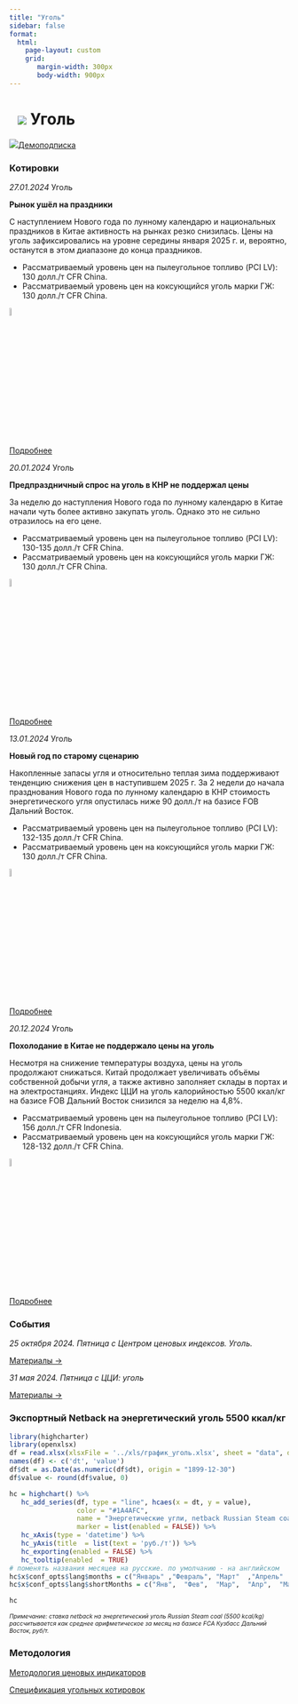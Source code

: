```yaml
---
title: "Уголь"
sidebar: false
format: 
  html:
    page-layout: custom
    grid:
       margin-width: 300px
       body-width: 900px
---
```


# ![](../images/icon-coal.svg) Уголь {.my-custom-class style="margin-left:3%;"}

![](../images/icon-subscription.svg)[Демоподписка](../demo-subscription.qmd)

:::::: {.grid style="margin-left:0%"}
::: {.g-col-12 .g-col-sm-12 .g-col-xs-12 .g-col-xl-6 .g-col-md-6 .g-col-lg-6}
### Котировки

*27.01.2024* Уголь

**Рынок ушёл на праздники**

С наступлением Нового года по лунному календарю и национальных праздников в Китае активность на рынках резко снизилась. Цены на уголь зафиксировались на уровне середины января 2025 г. и, вероятно, останутся в этом диапазоне до конца праздников.

- Рассматриваемый уровень цен на пылеугольное топливо (PCI LV): 130 долл./т CFR China.
- Рассматриваемый уровень цен на коксующийся уголь марки ГЖ: 130 долл./т CFR China.   

![](../images/icon-locker.svg){width="6%"}

[Подробнее](../demo-subscription.qmd)


*20.01.2024* Уголь

**Предпраздничный спрос на уголь в КНР не поддержал цены**

За неделю до наступления Нового года по лунному календарю в Китае начали чуть более активно закупать уголь. Однако это не сильно отразилось на его цене.

-   Рассматриваемый уровень цен на пылеугольное топливо (PCI LV): 130-135 долл./т CFR China.
-   Рассматриваемый уровень цен на коксующийся уголь марки ГЖ: 130 долл./т CFR China.

![](../images/icon-locker.svg){width="6%"}

[Подробнее](../demo-subscription.qmd)

*13.01.2024* Уголь

**Новый год по старому сценарию**

Накопленные запасы угля и относительно теплая зима поддерживают тенденцию снижения цен в наступившем 2025 г. За 2 недели до начала празднования Нового года по лунному календарю в КНР стоимость энергетического угля опустилась ниже 90 долл./т на базисе FOB Дальний Восток.

-   Рассматриваемый уровень цен на пылеугольное топливо (PCI LV): 132-135 долл./т CFR China.
-   Рассматриваемый уровень цен на коксующийся уголь марки ГЖ: 130 долл./т CFR China.

![](../images/icon-locker.svg){width="6%"}

[Подробнее](../demo-subscription.qmd)

*20.12.2024* Уголь

**Похолодание в Китае не поддержало цены на уголь**

Несмотря на снижение температуры воздуха, цены на уголь продолжают снижаться. Китай продолжает увеличивать объёмы собственной добычи угля, а также активно заполняет склады в портах и на электростанциях. Индекс ЦЦИ на уголь калорийностью 5500 ккал/кг на базисе FOB Дальний Восток снизился за неделю на 4,8%.

-   Рассматриваемый уровень цен на пылеугольное топливо (PCI LV): 156 долл./т CFR Indonesia.
-   Рассматриваемый уровень цен на коксующийся уголь марки ГЖ: 128-132 долл./т CFR China.

![](../images/icon-locker.svg){width="6%"}

[Подробнее](../demo-subscription.qmd)

### События

*25 октября 2024. Пятница с Центром ценовых индексов. Уголь.*

[Материалы →](../events/2024-10-25-coal.qmd)

*31 мая 2024. Пятница с ЦЦИ: уголь*

[Материалы →](../events/2024-05-31-coal.qmd)

:::

::: {.g-col-12 .g-col-sm-12 .g-col-xs-12 .g-col-xl-6 .g-col-md-6 .g-col-lg-6}
### Экспортный Netback на энергетический уголь 5500 ккал/кг

```r

library(highcharter)
library(openxlsx)
df = read.xlsx(xlsxFile = '../xls/график_уголь.xlsx', sheet = "data", detectDates = TRUE)
names(df) <- c('dt', 'value')
df$dt = as.Date(as.numeric(df$dt), origin = "1899-12-30")
df$value <- round(df$value, 0)

hc = highchart() %>% 
   hc_add_series(df, type = "line", hcaes(x = dt, y = value), 
                 color = "#1A4AFC", 
                 name = "Энергетические угли, netback Russian Steam coal (5500 kcal/kg), FCA Кузбасс из Дальнего Востока",
                 marker = list(enabled = FALSE)) %>% 
   hc_xAxis(type = 'datetime') %>% 
   hc_yAxis(title  = list(text = 'руб./т')) %>% 
   hc_exporting(enabled = FALSE) %>% 
   hc_tooltip(enabled  = TRUE)
# поменять названия месяцев на русские. по умолчанию - на английском
hc$x$conf_opts$lang$months = c("Январь"	,"Февраль",	"Март"	,"Апрель"	,"Май",	"Июнь", "Июль",	"Август",	"Сентябрь",	"Октябрь",	"Ноябрь",	"Декабрь")
hc$x$conf_opts$lang$shortMonths = c("Янв", 	"Фев",	"Мар",	"Апр",	"Май",	"Июн",	"Июл",	"Авг",	"Сен",	"Окт",	"Ноя",	"Дек")

hc


```

[*Примечание: ставка netback на энергетический уголь Russian Steam coal (5500 kcal/kg) рассчитывается как среднее арифметическое за месяц на базисе FCA Кузбасс Дальний Восток, руб/т.*]{style="font-size:0.75em"}
:::

::: {.g-col-12 .g-col-sm-12 .g-col-xs-12 .g-col-xl-6 .g-col-md-6 .g-col-lg-6}
### Методология

[Методология ценовых индикаторов](../methodology/methodology-benchmark-pbc.qmd)

[Спецификация угольных котировок](../methodology/specs-coal.qmd)
:::
::::::
